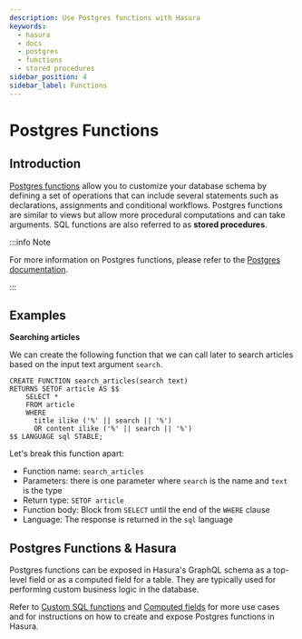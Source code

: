 ```yaml
---
description: Use Postgres functions with Hasura
keywords:
  - hasura
  - docs
  - postgres
  - functions
  - stored procedures
sidebar_position: 4
sidebar_label: Functions
---
```


# Postgres Functions

## Introduction

[Postgres functions](https://www.postgresql.org/docs/current/sql-createfunction.html) allow you to customize your
database schema by defining a set of operations that can include several statements such as declarations, assignments
and conditional workflows. Postgres functions are similar to views but allow more procedural computations and can take
arguments. SQL functions are also referred to as **stored procedures**.

:::info Note

For more information on Postgres functions, please refer to the
[Postgres documentation](https://www.postgresql.org/docs/current/sql-createfunction.html).

:::

## Examples

**Searching articles**

We can create the following function that we can call later to search articles based on the input text argument
`search`.

```plsql
CREATE FUNCTION search_articles(search text)
RETURNS SETOF article AS $$
    SELECT *
    FROM article
    WHERE
      title ilike ('%' || search || '%')
      OR content ilike ('%' || search || '%')
$$ LANGUAGE sql STABLE;
```

Let's break this function apart:

- Function name: `search_articles`
- Parameters: there is one parameter where `search` is the name and `text` is the type
- Return type: `SETOF article`
- Function body: Block from `SELECT` until the end of the `WHERE` clause
- Language: The response is returned in the `sql` language

## Postgres Functions & Hasura

Postgres functions can be exposed in Hasura's GraphQL schema as a top-level field or as a computed field for a table.
They are typically used for performing custom business logic in the database.

Refer to [Custom SQL functions](/schema/postgres/custom-functions.mdx) and
[Computed fields](/schema/postgres/computed-fields.mdx) for more use cases and for instructions on how to create and
expose Postgres functions in Hasura.

